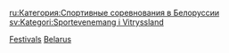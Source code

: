 [[Category:白俄羅斯體育賽事|Festivals]]
[[Category:各國主辦的國際體育賽事|Belarus]]

[[ru:Категория:Спортивные_соревнования_в_Белоруссии|ru:Категория:Спортивные соревнования в Белоруссии]]
[[sv:Kategori:Sportevenemang_i_Vitryssland|sv:Kategori:Sportevenemang i Vitryssland]]